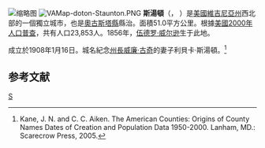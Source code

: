 {{noteTA
|T=zh-hans:斯汤顿 (弗吉尼亚州);zh-hk:斯湯頓 (維珍尼亞州);zh-tw:斯湯頓 (維吉尼亞州);
}}
[[File:Staunton_Amtrak_station.jpg|缩略图]]
[[File:VAMap-doton-Staunton.PNG|right]]
'''斯湯頓'''（{{lang-en|Staunton}}，{{IPAc-en|ˈ|s|t|æ|n|t|ən}} {{respell|STAN|tən}}）是[[美國|美國]][[維吉尼亞州|維吉尼亞州]]西北部的一個獨立城市，也是[[奧古斯塔縣_(維吉尼亞州)|奧古斯塔縣]]縣治。面積51.0平方公里。根據[[美國2000年人口普查|美國2000年人口普查]]，共有人口23,853人。1856年，[[伍德罗·威尔逊|伍德罗·威尔逊]]生于此地。

成立於1908年1月16日。城名紀念[[維吉尼亞州州長|州長]][[威廉·古奇|威廉·古奇]]的妻子利貝卡·斯湯頓。<ref>Kane, J. N. and C. C. Aiken. The American Counties: Origins of County Names Dates of Creation and Population Data 1950-2000. Lanham, MD.: Scarecrow Press, 2005.</ref>

==参考文献==
<div class="references-small">
<references />
</div>
{{弗吉尼亚州}}
[[Category:弗吉尼亚州城市|S]]